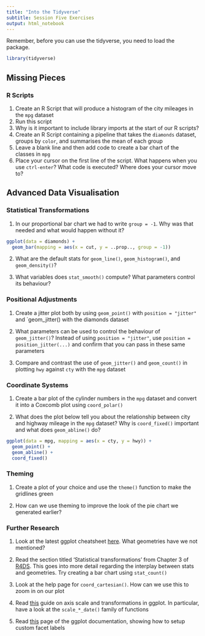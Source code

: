 ```yaml
---
title: "Into the Tidyverse"
subtitle: Session Five Exercises
output: html_notebook
---
```



Remember, before you can use the tidyverse, you need to load the package.

```r
library(tidyverse)
```

## Missing Pieces

### R Scripts

1. Create an R Script that will produce a histogram of the city mileages in the `mpg` dataset
2. Run this script
3. Why is it important to include library imports at the start of our R scripts?
4. Create an R Script containing a pipeline that takes the `diamonds` dataset, groups by `color`, and summarises the mean of each group
5. Leave a blank line and then add code to create a bar chart of the classes in `mpg`
6. Place your cursor on the first line of the script. What happens when you use `ctrl-enter`? What code is executed? Where does your cursor move to?


## Advanced Data Visualisation

### Statistical Transformations

1. In our proportional bar chart we had to write `group = -1`. Why was that needed and what would happen without it?

```r
ggplot(data = diamonds) +
  geom_bar(mapping = aes(x = cut, y = ..prop.., group = -1))
```

2. What are the default stats for `geom_line()`, `geom_histogram()`, and `geom_density()`?

3. What variables does `stat_smooth()` compute? What parameters control its behaviour?

### Positional Adjustments

1. Create a jitter plot both by using `geom_point()` with `position = "jitter"` and `geom_jitter() with the diamonds dataset

2. What parameters can be used to control the behaviour of `geom_jitter()`? Instead of using `position = "jitter"`, use `position = position_jitter(...)` and confirm that you can pass in these same parameters

3. Compare and contrast the use of `geom_jitter()` and `geom_count()` in plotting `hwy` against `cty` with the `mpg` dataset

### Coordinate Systems

1. Create a bar plot of the cylinder numbers in the `mpg` dataset and convert it into a Coxcomb plot using `coord_polar()`

2. What does the plot below tell you about the relationship between city and highway mileage in the `mpg` dataset? Why is `coord_fixed()` important and what does `geom_abline()` do?

```r
ggplot(data = mpg, mapping = aes(x = cty, y = hwy)) +
  geom_point() + 
  geom_abline() +
  coord_fixed()
```

### Theming

1. Create a plot of your choice and use the `theme()` function to make the gridlines green

2. How can we use theming to improve the look of the pie chart we generated earlier?


### Further Research

1. Look at the latest ggplot cheatsheet [here](https://rstudio.com/wp-content/uploads/2016/11/ggplot2-cheatsheet-2.1.pdf). What geometries have we not mentioned? 

2. Read the section titled 'Statistical transformations' from Chapter 3 of [R4DS](https://r4ds.had.co.nz/data-visualisation.html). This goes into more detail regarding the interplay between stats and geometries. Try creating a bar chart using `stat_count()`

3. Look at the help page for `coord_cartesian()`. How can we use this to zoom in on our plot

4. Read [this](http://www.sthda.com/english/wiki/ggplot2-axis-scales-and-transformations) guide on axis scale and transformations in ggplot. In particular, have a look at the `scale_*_date()` family of functions

5. Read [this](https://ggplot2.tidyverse.org/reference/labeller.html) page of the ggplot documentation, showing how to setup custom facet labels
